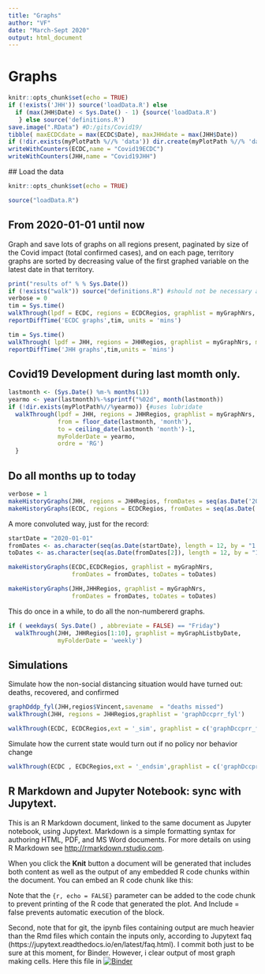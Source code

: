 ```yaml
---
title: "Graphs"
author: "VF"
date: "March-Sept 2020"
output: html_document
---
```

# Graphs

```r
knitr::opts_chunk$set(echo = TRUE)
if (!exists('JHH')) source('loadData.R') else 
  if (max(JHH$Date) < Sys.Date() - 1) {source('loadData.R')  
   } else source('definitions.R')
save.image(".RData") #D:/gits/Covid19/
tibble( maxECDCdate = max(ECDC$Date), maxJHHdate = max(JHH$Date))
if (!dir.exists(myPlotPath %//% 'data')) dir.create(myPlotPath %//% 'data', recursive = TRUE)
writeWithCounters(ECDC,name = "Covid19ECDC")
writeWithCounters(JHH,name = "Covid19JHH") 
```
 ## Load the data
```r
knitr::opts_chunk$set(echo = TRUE)
```

```r
source("loadData.R")
```

## From 2020-01-01 until now
Graph and save lots of graphs on all regions present, paginated by size of the Covid impact (total confirmed cases), and on each page, territory graphs are sorted by decreasing value of the first graphed variable on the latest date in that territory.


```r
print("results of" % % Sys.Date())
if (!exists("walk")) source("definitions.R") #should not be necessary after running previous cell?????
verbose = 0
tim = Sys.time()
walkThrough(lpdf = ECDC, regions = ECDCRegios, graphlist = myGraphNrs, myFolderDate  = 'current', ordre = 'RG')
reportDiffTime('ECDC graphs',tim, units = 'mins')
```

```r
tim = Sys.time()
walkThrough( lpdf = JHH, regions = JHHRegios, graphlist = myGraphNrs, myFolderDate  = 'current', ordre = 'RG')
reportDiffTime('JHH graphs',tim,units = 'mins')
```

## Covid19 Development during last momth only.
```r
lastmonth <- (Sys.Date() %m-% months(1))
yearmo <- year(lastmonth)%-%sprintf("%02d", month(lastmonth))
if (!dir.exists(myPlotPath%//%yearmo)) {#uses lubridate
  walkThrough(lpdf = JHH, regions = JHHRegios, graphlist = myGraphNrs, 
              from = floor_date(lastmonth, 'month'), 
              to = ceiling_date(lastmonth 'month')-1, 
              myFolderDate = yearmo, 
              ordre = 'RG')
  }
```

## Do all months up to today
```r
verbose = 1
makeHistoryGraphs(JHH, regions = JHHRegios, fromDates = seq(as.Date('2020-01-01'),Sys.Date(),  by = '1 month'), ordre = 'GR')  
makeHistoryGraphs(ECDC, regions = ECDCRegios, fromDates = seq(as.Date('2020-01-01'),Sys.Date(),  by = '1 month'))  

```
A more convoluted way, just for the record: 
```r
startDate = "2020-01-01"
fromDates <- as.character(seq(as.Date(startDate), length = 12, by = "1 month"))
toDates <- as.character(seq(as.Date(fromDates[2]), length = 12, by = "1 month") - 1)

makeHistoryGraphs(ECDC,ECDCRegios, graphlist = myGraphNrs, 
                  fromDates = fromDates, toDates = toDates)

makeHistoryGraphs(JHH,JHHRegios, graphlist = myGraphNrs, 
                  fromDates = fromDates, toDates = toDates)

```
This do once in a while, to do all the non-numbererd graphs. 

```r
if ( weekdays( Sys.Date() , abbreviate = FALSE) == "Friday")  
  walkThrough(JHH, JHHRegios[1:10], graphlist = myGraphListbyDate,
              myFolderDate = 'weekly')
```

## Simulations 

Simulate how the non-social distancing situation would have turned out: deaths, recovered, and confirmed   
```r
graphDddp_fyl(JHH,regios$Vincent,savename  = "deaths missed") 
walkThrough(JHH, regions = JHHRegios,graphlist = 'graphDccprr_fyl')

walkThrough(ECDC, ECDCRegios,ext = '_sim', graphlist = c('graphDccprr_fiyl','graphDddp_fyl')) 
```
Simulate how the current state would turn out if no policy nor behavior change
```r
walkThrough(ECDC , ECDCRegios,ext = '_endsim',graphlist = c('graphDccprr_fiyl', 'graphDddp_fyl')) 
```
## R Markdown and Jupyter Notebook: sync with Jupytext. 

This is an R Markdown document, linked to the same document as Jupyter notebook, using Jupytext. Markdown is a simple formatting syntax for authoring HTML, PDF, and MS Word documents. For more details on using R Markdown see <http://rmarkdown.rstudio.com>.

When you click the **Knit** button a document will be generated that includes both content as well as the output of any embedded R code chunks within the document. You can embed an R code chunk like this:

Note that the `{r, echo = FALSE}` parameter can be added to the code chunk to prevent printing of the R code that generated the plot. And Include = false prevents automatic execution of the block.

Second, note that for git, the ipynb files containing output are much heavier than the Rmd files which contain the inputs only, according to Jupytext faq (https://jupytext.readthedocs.io/en/latest/faq.html). I commit both just to be sure at this moment, for Binder. However, i clear output of most graph making cells. Here this file in [![Binder](https://mybinder.org/badge_logo.svg)](https://mybinder.org/v2/gh/vinnief/Covid/wip?filepath=graphs.ipynb)
